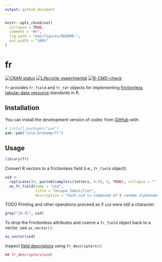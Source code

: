 ```yaml
---
output: github_document
---
```


<!-- README.md is generated from README.Rmd. Please edit that file -->

```r
knitr::opts_chunk$set(
  collapse = TRUE,
  comment = "#>",
  fig.path = "man/figures/README-",
  out.width = "100%"
)
```


# fr

<!-- badges: start -->
[![CRAN status](https://www.r-pkg.org/badges/version/fr)](https://CRAN.R-project.org/package=fr)
[![Lifecycle: experimental](https://img.shields.io/badge/lifecycle-experimental-orange.svg)](https://lifecycle.r-lib.org/articles/stages.html#experimental)
[![R-CMD-check](https://github.com/cole-brokamp/fr/actions/workflows/R-CMD-check.yaml/badge.svg)](https://github.com/cole-brokamp/fr/actions/workflows/R-CMD-check.yaml)
<!-- badges: end -->

`fr` provides `fr_field` and `fr_tdr` objects for implementing [frictionless](https://specs.frictionlessdata.io) [tabular-data-resource](https://specs.frictionlessdata.io/tabular-data-resource) standards in R.

## Installation

You can install the development version of codec from [GitHub](https://github.com/) with:

```r
# install.packages("pak")
pak::pak("cole-brokamp/fr")
```
	
## Usage

```r
library(fr)
```

Convert R vectors to a frictionless field (i.e., `fr_field` object):

```r
uid <-
  replicate(34, paste0(sample(c(letters, 0:9), 8, TRUE), collapse = "")) |>
  as_fr_field(name = "uid",
              title = "Unique Identifier",
              description = "Each uid is composed of 8 random alphanumeric characters")
```

TODO Printing and other operations proceed as if `uid` were still a character:

```r
grep("[0-9]", uid)
```

To drop the Frictionless attributes and coerce a `fr_field` object back to a vector, use `as_vector()`:

```r
as_vector(uid)
```

Inspect [field descriptors](https://specs.frictionlessdata.io/table-schema/#field-descriptors) using `fr_descriptors()`:

```r
## fr_descriptors(uid)
```
